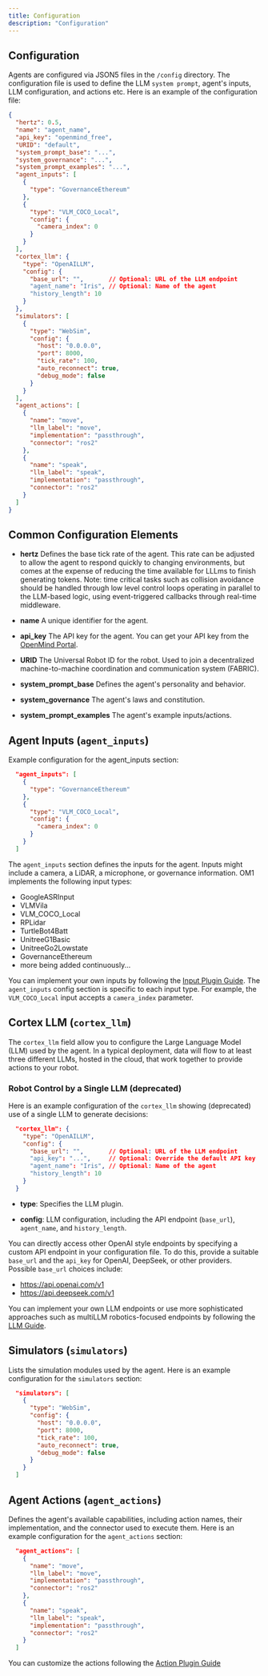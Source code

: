 ---
title: Configuration
description: "Configuration"
---

## Configuration

Agents are configured via JSON5 files in the `/config` directory. The configuration file is used to define the LLM `system prompt`, agent's inputs, LLM configuration, and actions etc. Here is an example of the configuration file:

```json Configuration
{
  "hertz": 0.5,
  "name": "agent_name",
  "api_key": "openmind_free",
  "URID": "default",
  "system_prompt_base": "...",
  "system_governance": "...",
  "system_prompt_examples": "...",
  "agent_inputs": [
    {
      "type": "GovernanceEthereum"
    },
    {
      "type": "VLM_COCO_Local",
      "config": {
        "camera_index": 0
      }
    }
  ],
  "cortex_llm": {
    "type": "OpenAILLM",
    "config": {
      "base_url": "",       // Optional: URL of the LLM endpoint
      "agent_name": "Iris", // Optional: Name of the agent
      "history_length": 10
    }
  },
  "simulators": [
    {
      "type": "WebSim",
      "config": {
        "host": "0.0.0.0",
        "port": 8000,
        "tick_rate": 100,
        "auto_reconnect": true,
        "debug_mode": false
      }
    }
  ],
  "agent_actions": [
    {
      "name": "move",
      "llm_label": "move",
      "implementation": "passthrough",
      "connector": "ros2"
    },
    {
      "name": "speak",
      "llm_label": "speak",
      "implementation": "passthrough",
      "connector": "ros2"
    }
  ]
}
```

## Common Configuration Elements

* **hertz** Defines the base tick rate of the agent. This rate can be adjusted to allow the agent to respond quickly to changing environments, but comes at the expense of reducing the time available for LLLms to finish generating tokens. Note: time critical tasks such as collision avoidance should be handled through low level control loops operating in parallel to the LLM-based logic, using event-triggered callbacks through real-time middleware. 

* **name** A unique identifier for the agent.

* **api_key** The API key for the agent. You can get your API key from the [OpenMind Portal](https://portal.openmind.org/).

* **URID** The Universal Robot ID for the robot. Used to join a decentralized machine-to-machine coordination and communication system (FABRIC). 

* **system_prompt_base** Defines the agent's personality and behavior.

* **system_governance** The agent's laws and constitution.

* **system_prompt_examples** The agent's example inputs/actions.

## Agent Inputs (`agent_inputs`)

Example configuration for the agent_inputs section:

```json
  "agent_inputs": [
    {
      "type": "GovernanceEthereum"
    },
    {
      "type": "VLM_COCO_Local",
      "config": {
        "camera_index": 0
      }
    }
  ]
```

The `agent_inputs` section defines the inputs for the agent. Inputs might include a camera, a LiDAR, a microphone, or governance information. OM1 implements the following input types:

* GoogleASRInput
* VLMVila
* VLM_COCO_Local
* RPLidar
* TurtleBot4Batt
* UnitreeG1Basic
* UnitreeGo2Lowstate
* GovernanceEthereum
* more being added continuously...

You can implement your own inputs by following the [Input Plugin Guide](4_inputs.mdx). The `agent_inputs` config section is specific to each input type. For example, the `VLM_COCO_Local` input accepts a `camera_index` parameter.

## Cortex LLM (`cortex_llm`)

The `cortex_llm` field allow you to configure the Large Language Model (LLM) used by the agent. In a typical deployment, data will flow to at least three different LLMs, hosted in the cloud, that work together to provide actions to your robot.

### Robot Control by a Single LLM (deprecated)

Here is an example configuration of the `cortex_llm` showing (deprecated) use of a single LLM to generate decisions:

```json
  "cortex_llm": {
    "type": "OpenAILLM",
    "config": {
      "base_url": "",       // Optional: URL of the LLM endpoint
      "api_key": "...",     // Optional: Override the default API key
      "agent_name": "Iris", // Optional: Name of the agent
      "history_length": 10
    }
  }
```

* **type**: Specifies the LLM plugin.

* **config**: LLM configuration, including the API endpoint (`base_url`), `agent_name`, and `history_length`.

You can directly access other OpenAI style endpoints by specifying a custom API endpoint in your configuration file. To do this, provide a suitable `base_url` and the `api_key` for OpenAI, DeepSeek, or other providers. Possible `base_url` choices include:

* https://api.openai.com/v1
* https://api.deepseek.com/v1

You can implement your own LLM endpoints or use more sophisticated approaches such as multiLLM robotics-focused endpoints by following the [LLM Guide](5_llms.mdx).

## Simulators (`simulators`)

Lists the simulation modules used by the agent. Here is an example configuration for the `simulators` section:

```json
  "simulators": [
    {
      "type": "WebSim",
      "config": {
        "host": "0.0.0.0",
        "port": 8000,
        "tick_rate": 100,
        "auto_reconnect": true,
        "debug_mode": false
      }
    }
  ]
```

## Agent Actions (`agent_actions`)

Defines the agent's available capabilities, including action names, their implementation, and the connector used to execute them. Here is an example configuration for the `agent_actions` section:

```json
  "agent_actions": [
    {
      "name": "move",
      "llm_label": "move",
      "implementation": "passthrough",
      "connector": "ros2"
    },
    {
      "name": "speak",
      "llm_label": "speak",
      "implementation": "passthrough",
      "connector": "ros2"
    }
  ]
```

You can customize the actions following the [Action Plugin Guide](6_actions.mdx)

